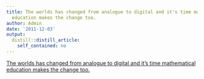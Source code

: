 ```yaml
---
title: The worlds has changed from analogue to digital and it's time mathematical
  education makes the change too.
author: Admin
date: '2011-12-03'
output:
  distill::distill_article:
    self_contained: no
---
```


[The worlds has changed from analogue to digital and it's time mathematical education makes the change too.](http://www.youtube.com/watch?v=BhMKmovNjvc)
